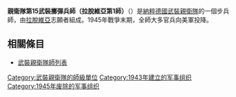 {{noteTA
|G1=Military
|G2=地名
}}
{{Infobox military unit
|unit_name= 親衛隊第15武裝擲彈兵師（拉脫維亞第1師）
| image=15divss.svg
| image_size = 100
|caption= 師徽記
|dates= 1943–1945
|country= {{flag|Nazi Germany}}
|branch= [[武裝親衛隊|武裝親衛隊]]
|type= [[步兵|步兵]]
|role= 
|size= [[師_(軍事)|師]]
|command_structure=
|garrison=
|garrison_label=
|nickname=
|patron=
|motto=
|colors=
|colors_label=
|march=
|mascot=
|equipment=
|equipment_label=
|battles= [[蘇德戰爭|蘇德戰爭]]
|notable_commanders= {{link-en|卡爾·弗里德里希·馮·普克勒-伯格豪斯|Carl Friedrich vonPückler-Burghauss}}
}}

'''親衛隊第15武裝擲彈兵師（拉脫維亞第1師）'''（{{lang-de|15. Waffen-Grenadier-Division der SS (lettische Nr. 1))}}）是[[納粹德國|納粹德國]][[武裝親衛隊|武裝親衛隊]]的一個步兵師，由[[拉脫維亞|拉脫維亞]]志願者組成。1945年戰爭末期，全師大多官兵向美軍投降。


==相關條目==
*[[武裝親衛隊師列表|武裝親衛隊師列表]]

{{武裝親衛隊師}}
[[Category:武裝親衛隊的師級單位|Category:武裝親衛隊的師級單位]]
[[Category:1943年建立的军事组织|Category:1943年建立的军事组织]]
[[Category:1945年废除的军事组织|Category:1945年废除的军事组织]]